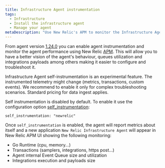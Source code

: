```yaml
---
title: Infrastructure Agent instrumentation
tags:
  - Infrastructure
  - Install the infrastructure agent
  - Manage your agent
metaDescription: "Use New Relic's APM to monitor the Infrastructure Agent"
---
```


From agent version [1.24.0](https://github.com/newrelic/infrastructure-agent/releases/tag/1.24.0) you can enable agent instrumentation
and monitor the agent performance using New Relic [APM](/docs/apm/new-relic-apm/getting-started/introduction-apm/). This will allow you
to have a better vision of the agent's behaviour, queues utilization and integrations payloads among others making it easier
to configure and troubleshoot it.

<Callout variant="important">
Infrastructure Agent self-instrumentation is an experimental feature. The instrumented telemetry might change (metrics, transactions, custom events). We recommend to enable it only for complex troubleshooting scenarios. Standard pricing for data ingest applies. 
</Callout>


Self instrumentation is disabled by default. To enable it use the configuration option [self_instrumentation](/docs/infrastructure/install-infrastructure-agent/configuration/infrastructure-agent-configuration-settings#self-instrumentation):

```
self_instrumentation: "newrelic"
```

Once `self_instrumentation` is enabled, the agent will report metrics about itself and a new application `New Relic Infrastructure Agent`
will appear in New Relic APM UI showing the following monitoring:

* Go Runtime (cpu, memory...)
* Transactions (samplers, integrations, https post...)
* Agent internal Event Queue size and utilization
* Integrations execution and payloads size


